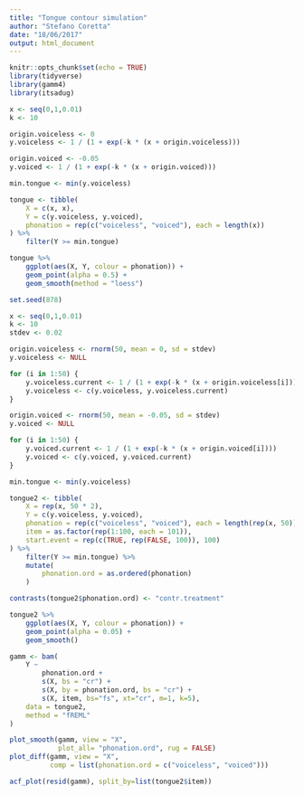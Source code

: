 ```yaml
---
title: "Tongue contour simulation"
author: "Stefano Coretta"
date: "18/06/2017"
output: html_document
---
```


```r
knitr::opts_chunk$set(echo = TRUE)
library(tidyverse)
library(gamm4)
library(itsadug)
```

```r
x <- seq(0,1,0.01)
k <- 10

origin.voiceless <- 0
y.voiceless <- 1 / (1 + exp(-k * (x + origin.voiceless)))

origin.voiced <- -0.05
y.voiced <- 1 / (1 + exp(-k * (x + origin.voiced)))

min.tongue <- min(y.voiceless)

tongue <- tibble(
    X = c(x, x),
    Y = c(y.voiceless, y.voiced),
    phonation = rep(c("voiceless", "voiced"), each = length(x))
) %>%
    filter(Y >= min.tongue)
```

```r
tongue %>%
    ggplot(aes(X, Y, colour = phonation)) +
    geom_point(alpha = 0.5) +
    geom_smooth(method = "loess")
```

```r
set.seed(878)

x <- seq(0,1,0.01)
k <- 10
stdev <- 0.02

origin.voiceless <- rnorm(50, mean = 0, sd = stdev)
y.voiceless <- NULL

for (i in 1:50) {
    y.voiceless.current <- 1 / (1 + exp(-k * (x + origin.voiceless[i])))
    y.voiceless <- c(y.voiceless, y.voiceless.current)
}

origin.voiced <- rnorm(50, mean = -0.05, sd = stdev)
y.voiced <- NULL

for (i in 1:50) {
    y.voiced.current <- 1 / (1 + exp(-k * (x + origin.voiced[i])))
    y.voiced <- c(y.voiced, y.voiced.current)
}

min.tongue <- min(y.voiceless)

tongue2 <- tibble(
    X = rep(x, 50 * 2),
    Y = c(y.voiceless, y.voiced),
    phonation = rep(c("voiceless", "voiced"), each = length(rep(x, 50))),
    item = as.factor(rep(1:100, each = 101)),
    start.event = rep(c(TRUE, rep(FALSE, 100)), 100)
) %>%
    filter(Y >= min.tongue) %>%
    mutate(
        phonation.ord = as.ordered(phonation)
    )

contrasts(tongue2$phonation.ord) <- "contr.treatment"
```

```r
tongue2 %>%
    ggplot(aes(X, Y, colour = phonation)) +
    geom_point(alpha = 0.05) +
    geom_smooth()
```

```r
gamm <- bam(
    Y ~
        phonation.ord +
        s(X, bs = "cr") +
        s(X, by = phonation.ord, bs = "cr") +
        s(X, item, bs="fs", xt="cr", m=1, k=5),
    data = tongue2,
    method = "fREML"
)
```

```r
plot_smooth(gamm, view = "X",
            plot_all= "phonation.ord", rug = FALSE)
plot_diff(gamm, view = "X",
          comp = list(phonation.ord = c("voiceless", "voiced")))
```

```r
acf_plot(resid(gamm), split_by=list(tongue2$item))
```

